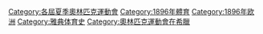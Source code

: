 {{catmore}}
{{Commonscat|1896 Summer Olympics}}

[[Category:各屆夏季奧林匹克運動會|Category:各屆夏季奧林匹克運動會]]
[[Category:1896年體育|Category:1896年體育]]
[[Category:1896年欧洲|Category:1896年欧洲]]
[[Category:雅典体育史|Category:雅典体育史]]
[[Category:奧林匹克運動會在希臘|Category:奧林匹克運動會在希臘]]
